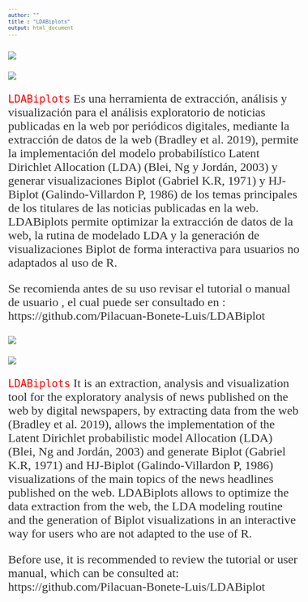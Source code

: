 ---
author: ""
title : "LDABiplots"
output: html_document
---
<style>
h1.title {font-size: 18pt; color: DarkBlue;} 
body, h1, h2, h3, h4 {font-family: "Palatino", serif;}
body {font-size: 12pt;}
/* Headers */
h1,h2,h3,h4,h5,h6{font-size: 14pt; color: #00008B;}
body {color: #333333;}
a, a:hover {color: #8B3A62;}
pre {font-size: 12px;}
</style>
## {.tabset .tabset-pills}


### ![](flagSp.png)

<font size="5">

![](LOGOBIPLOTS.png)


<span style="color:red">`LDABiplots`</span> Es una herramienta de extracción, análisis y visualización para el análisis exploratorio de noticias publicadas en la web por periódicos digitales, mediante la extracción de datos de la web (Bradley et al. 2019), permite la implementación del modelo probabilístico Latent Dirichlet Allocation (LDA) (Blei, Ng y Jordán, 2003) y generar visualizaciones Biplot (Gabriel K.R, 1971) y HJ-Biplot (Galindo-Villardon P, 1986) de los temas principales de los titulares de las noticias publicadas en la web. LDABiplots permite optimizar la extracción de datos de la web, la rutina de modelado LDA y la generación de visualizaciones Biplot de forma interactiva para usuarios no adaptados al uso de R.

  Se recomienda antes de su uso revisar el tutorial o manual de usuario , el cual puede ser consultado en : https://github.com/Pilacuan-Bonete-Luis/LDABiplot 

</font>


### ![](flagUK.png)

<font size="5">

![](LOGOBIPLOTS.png)

<span style="color:red">`LDABiplots`</span> It is an extraction, analysis and visualization tool for the exploratory analysis of news published on the web by digital newspapers, by extracting data from the web (Bradley et al. 2019), allows the implementation of the Latent Dirichlet probabilistic model Allocation (LDA) (Blei, Ng and Jordán, 2003) and generate Biplot (Gabriel K.R, 1971) and HJ-Biplot (Galindo-Villardon P, 1986) visualizations of the main topics of the news headlines published on the web. LDABiplots allows to optimize the data extraction from the web, the LDA modeling routine and the generation of Biplot visualizations in an interactive way for users who are not adapted to the use of R.

  Before use, it is recommended to review the tutorial or user manual, which can be consulted at: https://github.com/Pilacuan-Bonete-Luis/LDABiplot

</font>

